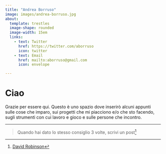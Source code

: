 ```yaml
---
title: "Andrea Borruso"
image: images/andrea-borruso.jpg
about:
  template: trestles
  image-shape: rounded
  image-width: 15em
  links:
    - text: Twitter
      href: https://twitter.com/aborruso
      icon: twitter
    - text: Email
      href: mailto:aborruso@gmail.com
      icon: envelope

---
```


# Ciao

Grazie per essere qui. Questo è uno spazio dove inserirò alcuni appunti sulle cose che imparo, sui progetti che mi piacciono e/o che sto facendo, sugli strumenti con cui lavoro e gioco e sulle persone che incontro.

---

> Quando hai dato lo stesso consiglio 3 volte, scrivi un post[^1]

[^1]: [David Robinson](https://twitter.com/drob/status/928447584712253440)
